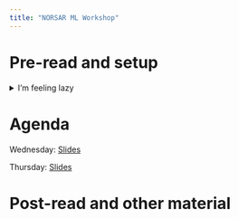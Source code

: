 ```yaml
---
title: "NORSAR ML Workshop"
---
```


# Pre-read and setup

<details>
  <summary>I'm feeling lazy</summary>
  Stuff
</details>

# Agenda 

Wednesday: [Slides](slides/lecture1.qmd)

Thursday: [Slides](slides/lecture2.qmd)


# Post-read and other material
